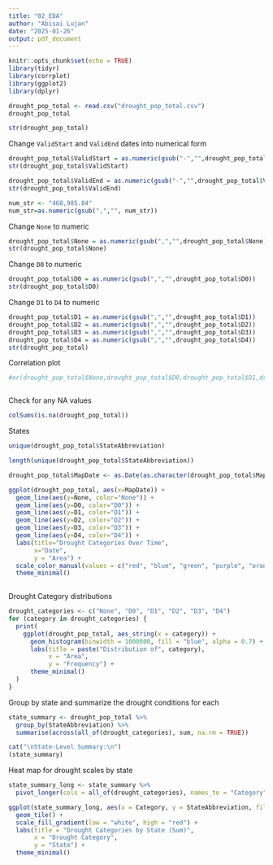 ```yaml
---
title: "02_EDA"
author: "Abisai Lujan"
date: "2025-01-26"
output: pdf_document
---
```


```r
knitr::opts_chunk$set(echo = TRUE)
library(tidyr)
library(corrplot)
library(ggplot2)
library(dplyr)
```

```r
drought_pop_total <- read.csv("drought_pop_total.csv")
drought_pop_total
```
```r
str(drought_pop_total)
```

Change `ValidStart` and `ValidEnd` dates into numerical form
```r
drought_pop_total$ValidStart = as.numeric(gsub("-","",drought_pop_total$ValidStart))
str(drought_pop_total$ValidStart)
```
```r
drought_pop_total$ValidEnd = as.numeric(gsub("-","",drought_pop_total$ValidEnd))
str(drought_pop_total$ValidEnd)
```


```r
num_str <- "468,985.84"
num_str=as.numeric(gsub(",","", num_str))
```

Change `None` to numeric
```r
drought_pop_total$None = as.numeric(gsub(",","",drought_pop_total$None))
str(drought_pop_total$None)
```
Change `D0` to numeric
```r
drought_pop_total$D0 = as.numeric(gsub(",","",drought_pop_total$D0))
str(drought_pop_total$D0)
```
Change `D1` to `D4` to numeric
```r
drought_pop_total$D1 = as.numeric(gsub(",","",drought_pop_total$D1))
drought_pop_total$D2 = as.numeric(gsub(",","",drought_pop_total$D2))
drought_pop_total$D3 = as.numeric(gsub(",","",drought_pop_total$D3))
drought_pop_total$D4 = as.numeric(gsub(",","",drought_pop_total$D4))
str(drought_pop_total)
```
Correlation plot 
```r
#or(drought_pop_total$None,drought_pop_total$D0,drought_pop_total$D1,drought_pop_total$D2, drought_pop_total$D3, drought_pop_total$D4)
```
```r

```

Check for any NA values
```r
colSums(is.na(drought_pop_total))
```
States
```r
unique(drought_pop_total$StateAbbreviation)
```

```r
length(unique(drought_pop_total$StateAbbreviation))
```

```r
drought_pop_total$MapDate <- as.Date(as.character(drought_pop_total$MapDate), format="%Y%m%d")
```

```r
ggplot(drought_pop_total, aes(x=MapDate)) +
  geom_line(aes(y=None, color="None")) + 
  geom_line(aes(y=D0, color="D0")) +
  geom_line(aes(y=D1, color="D1")) +
  geom_line(aes(y=D2, color="D2")) +
  geom_line(aes(y=D3, color="D3")) +
  geom_line(aes(y=D4, color="D4")) +
  labs(title="Drought Categories Over Time",
       x="Date",
       y = "Area") + 
  scale_color_manual(values = c("red", "blue", "green", "purple", "orange", "brown")) +
  theme_minimal()
  
```

Drought Category distributions 
```r
drought_categories <- c("None", "D0", "D1", "D2", "D3", "D4")
for (category in drought_categories) {
  print(
    ggplot(drought_pop_total, aes_string(x = category)) +
      geom_histogram(binwidth = 1000000, fill = "blue", alpha = 0.7) +
      labs(title = paste("Distribution of", category),
           x = "Area",
           y = "Frequency") +
      theme_minimal()
  )
}
```

Group by state and summarize the drought conditions for each
```r
state_summary <- drought_pop_total %>%
  group_by(StateAbbreviation) %>%
  summarise(across(all_of(drought_categories), sum, na.rm = TRUE))

cat("\nState-Level Summary:\n")
(state_summary)
```
Heat map for drought scales by state
```r
state_summary_long <- state_summary %>%
  pivot_longer(cols = all_of(drought_categories), names_to = "Category", values_to = "Area")

ggplot(state_summary_long, aes(x = Category, y = StateAbbreviation, fill = Area)) +
  geom_tile() +
  scale_fill_gradient(low = "white", high = "red") +
  labs(title = "Drought Categories by State (Sum)",
       x = "Drought Category",
       y = "State") +
  theme_minimal()
```
```r

```
















